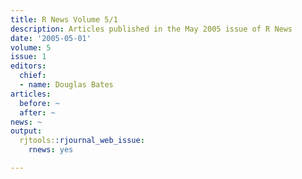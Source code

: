```yaml
---
title: R News Volume 5/1
description: Articles published in the May 2005 issue of R News
date: '2005-05-01'
volume: 5
issue: 1
editors:
  chief:
  - name: Douglas Bates
articles:
  before: ~
  after: ~
news: ~
output:
  rjtools::rjournal_web_issue:
    rnews: yes

---
```

